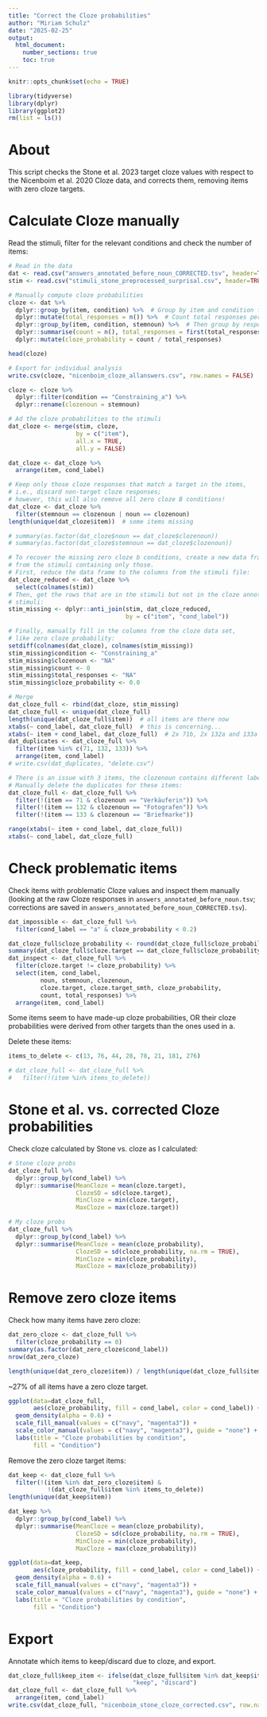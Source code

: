 ```yaml
---
title: "Correct the Cloze probabilities"
author: "Miriam Schulz"
date: "2025-02-25"
output:
  html_document:
    number_sections: true
    toc: true
---
```



```r
knitr::opts_chunk$set(echo = TRUE)
```


```r
library(tidyverse)
library(dplyr)
library(ggplot2)
rm(list = ls())
```


# About

This script checks the Stone et al. 2023 target cloze values with respect to the Nicenboim et al. 2020 Cloze data,
and corrects them, removing items with zero cloze targets.


# Calculate Cloze manually

Read the stimuli, filter for the relevant conditions and check the number of items:

```r
# Read in the data
dat <- read.csv("answers_annotated_before_noun_CORRECTED.tsv", header=TRUE, sep = "\t")
stim <- read.csv("stimuli_stone_preprocessed_surprisal.csv", header=TRUE)
```

```r
# Manually compute cloze probabilities
cloze <- dat %>%
  dplyr::group_by(item, condition) %>%  # Group by item and condition first
  dplyr::mutate(total_responses = n()) %>%  # Count total responses per item-condition
  dplyr::group_by(item, condition, stemnoun) %>%  # Then group by response
  dplyr::summarise(count = n(), total_responses = first(total_responses), .groups = "drop") %>%
  dplyr::mutate(cloze_probability = count / total_responses)

head(cloze)

# Export for individual analysis
write.csv(cloze, "nicenboim_cloze_allanswers.csv", row.names = FALSE)

cloze <- cloze %>% 
  dplyr::filter(condition == "Constraining_a") %>% 
  dplyr::rename(clozenoun = stemnoun)

# Ad the cloze probabilities to the stimuli
dat_cloze <- merge(stim, cloze,
                   by = c("item"),
                   all.x = TRUE,
                   all.y = FALSE)

dat_cloze <- dat_cloze %>% 
  arrange(item, cond_label)

# Keep only those cloze responses that match a target in the items,
# i.e., discard non-target cloze responses;
# however, this will also remove all zero cloze B conditions!
dat_cloze <- dat_cloze %>%
  filter(stemnoun == clozenoun | noun == clozenoun)
length(unique(dat_cloze$item))  # some items missing

# summary(as.factor(dat_cloze$noun == dat_cloze$clozenoun))
# summary(as.factor(dat_cloze$stemnoun == dat_cloze$clozenoun))

# To recover the missing zero cloze b conditions, create a new data frame 
# from the stimuli containing only those.
# First, reduce the data frame to the columns from the stimuli file:
dat_cloze_reduced <- dat_cloze %>% 
  select(colnames(stim))
# Then, get the rows that are in the stimuli but not in the cloze annotated
# stimuli:
stim_missing <- dplyr::anti_join(stim, dat_cloze_reduced,
                                 by = c("item", "cond_label"))

# Finally, manually fill in the columns from the cloze data set, 
# like zero cloze probability:
setdiff(colnames(dat_cloze), colnames(stim_missing))
stim_missing$condition <- "Constraining_a"
stim_missing$clozenoun <- "NA"
stim_missing$count <- 0
stim_missing$total_responses <- "NA"
stim_missing$cloze_probability <- 0.0

# Merge
dat_cloze_full <- rbind(dat_cloze, stim_missing)
dat_cloze_full <- unique(dat_cloze_full)
length(unique(dat_cloze_full$item))  # all items are there now
xtabs(~ cond_label, dat_cloze_full)  # this is concerning...
xtabs(~ item + cond_label, dat_cloze_full)  # 2x 71b, 2x 132a and 133a
dat_duplicates <- dat_cloze_full %>% 
  filter(item %in% c(71, 132, 133)) %>% 
  arrange(item, cond_label)
# write.csv(dat_duplicates, "delete.csv")

# There is an issue with 3 items, the clozenoun contains different labels.
# Manually delete the duplicates for these items:
dat_cloze_full <- dat_cloze_full %>% 
  filter(!(item == 71 & clozenoun == "Verkäuferin")) %>% 
  filter(!(item == 132 & clozenoun == "Fotografen")) %>% 
  filter(!(item == 133 & clozenoun == "Briefmarke"))

range(xtabs(~ item + cond_label, dat_cloze_full))
xtabs(~ cond_label, dat_cloze_full)
```


# Check problematic items

Check items with problematic Cloze values and inspect them manually (looking at the raw Cloze responses in `answers_annotated_before_noun.tsv`; corrections are saved in `answers_annotated_before_noun_CORRECTED.tsv`).

```r
dat_impossible <- dat_cloze_full %>% 
  filter(cond_label == "a" & cloze_probability < 0.2)

dat_cloze_full$cloze_probability <- round(dat_cloze_full$cloze_probability, 2)
summary(dat_cloze_full$cloze.target == dat_cloze_full$cloze_probability)
dat_inspect <- dat_cloze_full %>% 
  filter(cloze.target != cloze_probability) %>% 
  select(item, cond_label,
         noun, stemnoun, clozenoun,
         cloze.target, cloze.target_smth, cloze_probability,
         count, total_responses) %>% 
  arrange(item, cond_label)
```

Some items seem to have made-up cloze probabilities, OR their cloze probabilities were derived from other targets than the ones used in a. 

Delete these items:

```r
items_to_delete <- c(13, 76, 44, 28, 78, 21, 181, 276)

# dat_cloze_full <- dat_cloze_full %>% 
#   filter(!(item %in% items_to_delete))
```


# Stone et al. vs. corrected Cloze probabilities

Check cloze calculated by Stone vs. cloze as I calculated:

```r
# Stone cloze probs
dat_cloze_full %>%
  dplyr::group_by(cond_label) %>%
  dplyr::summarise(MeanCloze = mean(cloze.target),
                   ClozeSD = sd(cloze.target),
                   MinCloze = min(cloze.target),
                   MaxCloze = max(cloze.target))

# My cloze probs
dat_cloze_full %>%
  dplyr::group_by(cond_label) %>%
  dplyr::summarise(MeanCloze = mean(cloze_probability),
                   ClozeSD = sd(cloze_probability, na.rm = TRUE),
                   MinCloze = min(cloze_probability),
                   MaxCloze = max(cloze_probability))
```


# Remove zero cloze items

Check how many items have zero cloze:

```r
dat_zero_cloze <- dat_cloze_full %>% 
  filter(cloze_probability == 0)
summary(as.factor(dat_zero_cloze$cond_label))
nrow(dat_zero_cloze)

length(unique(dat_zero_cloze$item)) / length(unique(dat_cloze_full$item)) * 100
```

~27% of all items have a zero cloze target.

```r
ggplot(data=dat_cloze_full,
       aes(cloze_probability, fill = cond_label, color = cond_label)) + 
  geom_density(alpha = 0.6) + 
  scale_fill_manual(values = c("navy", "magenta3")) +
  scale_color_manual(values = c("navy", "magenta3"), guide = "none") +
  labs(title = "Cloze probabilities by condition",
       fill = "Condition")
```

Remove the zero cloze target items:

```r
dat_keep <- dat_cloze_full %>%
  filter(!(item %in% dat_zero_cloze$item) &
           !(dat_cloze_full$item %in% items_to_delete))
length(unique(dat_keep$item))

dat_keep %>%
  dplyr::group_by(cond_label) %>%
  dplyr::summarise(MeanCloze = mean(cloze_probability),
                   ClozeSD = sd(cloze_probability, na.rm = TRUE),
                   MinCloze = min(cloze_probability),
                   MaxCloze = max(cloze_probability))

ggplot(data=dat_keep,
       aes(cloze_probability, fill = cond_label, color = cond_label)) + 
  geom_density(alpha = 0.6) + 
  scale_fill_manual(values = c("navy", "magenta3")) +
  scale_color_manual(values = c("navy", "magenta3"), guide = "none") +
  labs(title = "Cloze probabilities by condition",
       fill = "Condition")
```

# Export

Annotate which items to keep/discard due to cloze, and export.

```r
dat_cloze_full$keep_item <- ifelse(dat_cloze_full$item %in% dat_keep$item,
                                   "keep", "discard")
dat_cloze_full <- dat_cloze_full %>% 
  arrange(item, cond_label)
write.csv(dat_cloze_full, "nicenboim_stone_cloze_corrected.csv", row.names = FALSE)
```


